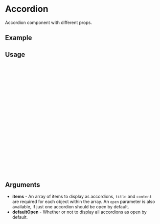 
<Meta of={Accordion} title="Accordion" />

# Accordion

Accordion component with different props.

## Example

<Canvas of={Accordion.Default} />

## Usage

```ts
import {Accordion} from "dragons-treasure";

const Example = () => {
    return (
        <Accordion
            items={[{
                title: "Title 1",
                content: "Content 1",
                open: true,
            },
            {
                title: "Title 2",
                content: "Content 2",
            },
            {
                title: "Title 3",
                content: "Content 3",
            }]}
            defaultOpen={false}
        />
    );
};

export default Example;
```

## Arguments
- **items** - An array of items to display as accordions, `title` and `content` are required for each object within the array. An `open` parameter is also available, if just one accordion should be open by default.
- **defaultOpen** - Whether or not to display all accordions as open by default.